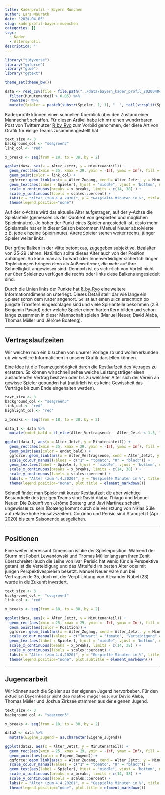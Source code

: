 ```yaml
---
title: Kaderprofil - Bayern München
author: Lars Maurath
date: '2020-04-05'
slug: kaderprofil-bayern-muenchen
categories: []
tags:
  - Kader
  - Altersprofil
description: ''
---
```


```r
library("tidyverse")
library("ggforce")
library("glue")
library("ggtext")

theme_set(theme_bw())
```

```r
data <- read_csv(file = file.path("../data/bayern_kader_profil_20200404.csv"), col_types = "cnnnncn") %>%
  filter(Minutenanteil > 0.05) %>%
  rowwise() %>%
  mutate(Spieler = paste0(substr(Spieler, 1, 1), ". ", tail(strsplit(Spieler, " ")[[1]], n=1)))
```

Kaderprofile können einen schnellen Überblick über den Zustand einer Mannschaft schaffen. Für diesen Artikel habe ich mir einen wunderbaren Post von Twitternutzer [R_by_Ryo](https://twitter.com/R_by_Ryo/status/1233375468952272898){target="_blank"} zum Vorbild genommen, der diese Art von Grafik für einige Teams zusammengestellt hat.

```r
text_size <- 3
background_col <- "seagreen3"
link_col <- "red"

x_breaks <- seq(from = 18, to = 38, by = 2)

ggplot(data, aes(x = Alter_Jetzt, y = Minutenanteil)) +
  geom_rect(aes(xmin = 25, xmax = 29, ymin = -Inf, ymax = Inf), fill = background_col, alpha = 0.05) +
  geom_point(color = link_col) +
  ggforce::geom_link(aes(x = Alter_Zugang, xend = Alter_Jetzt, y = Minutenanteil, yend = Minutenanteil, alpha = stat(index)), color = link_col) +
  geom_text(aes(label = Spieler), hjust = "middle", vjust = "bottom", nudge_y = 0.02, size = text_size) +
  scale_x_continuous(breaks = x_breaks, limits = c(14, 38) ) + 
  scale_y_continuous(labels = scales::percent) + 
  labs(x = "Alter (zum 4.4.2020)", y = "Gespielte Minuten in %", title = "Kaderprofil - FC Bayern München", subtitle = "Bundesliga Saison 2019/2020 - Spieltag 25") +
  theme(legend.position="none")
```

Auf der x-Achse wird das aktuelle Alter aufgetragen, auf der y-Achse die Spielanteile (gemessen als der Quotient von gespielten und möglichen Spielminuten).
Je höher der Punkt eines Spieler angesiedelt ist, desto mehr Spielanteile hat er in dieser Saison bekommen (Manuel Neuer absolvierte z.B. jede einzelne Spielminute). Ältere Spieler stehen weiter rechts, jünger Spieler weiter links.

Der grüne Balken in der Mitte betont das, zugegeben subjektive, Idealalter von 25-29 Jahren. Natürlich sollte dieses Alter auch von der Position abhängen. So kann man als Torwart oder Innenverteidiger sicherlich länger Topleistungen bringen denn als Außenstürmer, die mehr auf ihre Schnelligkeit angewiesen sind. Dennoch ist es sicherlich von Vorteil nicht nur über Spieler zu verfügen die rechts oder links diese Balkens angesiedelt sind.

Durch die Linien links der Punkte hat [R_by_Ryo](https://twitter.com/R_by_Ryo){target="_blank"} eine weitere Informationsdimension unterlegt. Dieses Detail stellt dar wie lange ein Spieler schon dem Kader angehört. So ist auf einen Blick ersichtlich ob jüngste Transfers eingeschlagen sind und viele Spielanteile bekommen (z.B. Benjamin Pavard) oder welche Spieler einen harten Kern bilden und schon lange zusammen in dieser Mannschaft spielen (Manuel Neuer, David Alaba, Thomas Müller und Jérôme Boateng).

***

## Vertragslaufzeiten

Wir weichen nun ein bisschen von unserer Vorlage ab und wollen erkunden ob wir weitere Informationen in unserer Grafik darstellen können. 

Eine Idee ist die Teamzugehörigkeit durch die Restlaufzeit des Vetrages zu ersetzen. So können wir schnell sehen welche Leistungsträger einen auslaufenden Vertrag besitzen oder bis zu welchem Alter sich der Verein an gewisse Spieler gebunden hat (natürlich ist es keine Gewissheit das Verträge bis zum Ende eingehalten werden).

```r
text_size <- 3
background_col <- "seagreen3"
link_col <- "red"
highlight_col <- "red"

x_breaks <- seq(from = 18, to = 38, by = 2)

data_1 <- data %>%
  mutate(endet_bald = if_else(Alter_Vertragsende - Alter_Jetzt < 1.5, "1", "0"))

ggplot(data_1, aes(x = Alter_Jetzt, y = Minutenanteil)) +
  geom_rect(aes(xmin = 25, xmax = 29, ymin = -Inf, ymax = Inf), fill = background_col, alpha = 0.05) +
  geom_point(aes(color = endet_bald)) +
  ggforce::geom_link(aes(x = Alter_Vertragsende, xend = Alter_Jetzt, y = Minutenanteil, yend = Minutenanteil, alpha = stat(index), color = endet_bald)) +
  scale_colour_manual(values = c("1" = "tomato", "0" = "black")) + 
  geom_text(aes(label = Spieler), hjust = "middle", vjust = "bottom", nudge_y = 0.02, size = text_size) +
  scale_x_continuous(breaks = x_breaks, limits = c(14, 38) ) + 
  scale_y_continuous(labels = scales::percent) + 
  labs(x = "Alter (zum 4.4.2020)", y = "Gespielte Minuten in %", title = glue::glue("Kaderprofil - FC Bayern München - <b style = 'color:tomato'>Vertragsende in < 1.5 Jahren</b>"), subtitle = "Bundesliga Saison 2019/2020 - Spieltag 25") +
  theme(legend.position="none", plot.title = element_markdown())
```

Schnell findet man Spieler mit kurzer Restlaufzeit die aber wichtige Bestandteile des jetzigen Teams sind: David Alaba, Thiago und Manuel Neuer. Die Zukunft von Jérôme Boateng und Javi Martinez scheint ungewisser zu sein (Boateng kommt durch die Verletzung von Niklas Süle auf relative hohe Einsatzszeiten). Coutinho und Perisic sind Stand jetzt (Apr 2020) bis zum Saisonende ausgeliehen.

***

## Positionen

Eine weiter interessant Dimension ist die der Spielerposition. Während der Sturm mit Robert Lewandowski und Thomas Müller langsam ihren Zenit überschreitet (auch die Leihe von Ivan Perisic hat wenig für die Perspektive getan) ist die Verteidigung und das Mittelfeld im besten Alter oder mit jungen Perspektivespielern besetzt. Manuel Neuer wäre nun bei Vertragsende 35, doch mit der Verpflichtung von Alexander Nübel (23) wurde in die Zukunft investiert.

```r
text_size <- 3
background_col <- "seagreen3"
link_col <- "red"

x_breaks <- seq(from = 18, to = 38, by = 2)

ggplot(data, aes(x = Alter_Jetzt, y = Minutenanteil)) +
  geom_rect(aes(xmin = 25, xmax = 29, ymin = -Inf, ymax = Inf), fill = background_col, alpha = 0.05) +
  geom_point(aes(color = Position)) +
  ggforce::geom_link(aes(x = Alter_Zugang, xend = Alter_Jetzt, y = Minutenanteil, yend = Minutenanteil, alpha = stat(index), color = Position)) +
  scale_colour_manual(values = c("Torwart" = "tomato", "Verteidigung" = "deepskyblue", "Mittelfeld" = "gold", "Sturm" = "purple")) + 
  geom_text(aes(label = Spieler), hjust = "middle", vjust = "bottom", nudge_y = 0.02, size = text_size) +
  scale_x_continuous(breaks = x_breaks, limits = c(14, 38) ) + 
  scale_y_continuous(labels = scales::percent) + 
  labs(x = "Alter (zum 4.4.2020)", y = "Gespielte Minuten in %", title = "Kaderprofil - FC Bayern München", subtitle = glue::glue("Bundesliga Saison 2019/2020 - Spieltag 25 - <b style = 'color:tomato'>Torwart</b> <b style = 'color:deepskyblue'>Verteidigung</b> <b style = 'color:gold'>Mittelfeld</b> <b style = 'color:purple'>Sturm</b>")) +
  theme(legend.position="none", plot.subtitle = element_markdown())
```

***

## Jugendarbeit

Wir können auch die Spieler aus der eigenen Jugend hervorbeben. Für den aktuellen Bayernkader sieht das relative mager aus: nur David Alaba, Thomas Müller und Joshua Zirkzee stammen aus der eigenen Jugend. 

```r
text_size <- 3
background_col <- "seagreen3"

x_breaks <- seq(from = 18, to = 38, by = 2)

data2 <- data %>%
  mutate(Eigene_Jugend = as.character(Eigene_Jugend))

ggplot(data2, aes(x = Alter_Jetzt, y = Minutenanteil)) +
  geom_rect(aes(xmin = 25, xmax = 29, ymin = -Inf, ymax = Inf), fill = background_col, alpha = 0.05) +
  geom_point(aes(color = Eigene_Jugend)) +
  ggforce::geom_link(aes(x = Alter_Zugang, xend = Alter_Jetzt, y = Minutenanteil, yend = Minutenanteil, alpha = stat(index), color = Eigene_Jugend)) +
  scale_colour_manual(values = c("1" = "tomato", "0" = "black")) + 
  geom_text(aes(label = Spieler), hjust = "middle", vjust = "bottom", nudge_y = 0.02, size = text_size) +
  scale_x_continuous(breaks = x_breaks, limits = c(14, 38) ) + 
  scale_y_continuous(labels = scales::percent) + 
  labs(x = "Alter (zum 4.4.2020)", y = "Gespielte Minuten in %", title = glue::glue("Kaderprofil - FC Bayern München - <b style = 'color:tomato'>Aus eigener Jugend</b>"), subtitle = "Bundesliga Saison 2019/2020 - Spieltag 25") +
  theme(legend.position="none", plot.title = element_markdown())
```
